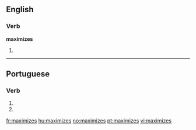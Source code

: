 ==English==

===Verb===
'''maximizes'''

# {{third-person singular of|[[maximize]]}}

----

==Portuguese==

===Verb===
{{pt-verb form}}

# {{pt-verb form of|[[maximizar]]|ar|subjunctive|present|singular|second}}
# {{pt-verb form of|[[maximizar]]|ar|imperative|negative|singular|second}}

[[fr:maximizes]]
[[hu:maximizes]]
[[no:maximizes]]
[[pt:maximizes]]
[[vi:maximizes]]